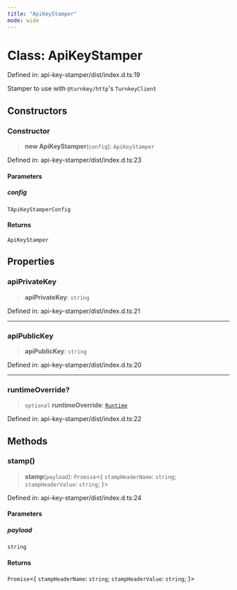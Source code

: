 ```yaml
---
title: "ApiKeyStamper"
mode: wide
---
```

  
# Class: ApiKeyStamper

Defined in: api-key-stamper/dist/index.d.ts:19

Stamper to use with `@turnkey/http`'s `TurnkeyClient`

## Constructors

### Constructor

> **new ApiKeyStamper**(`config`): `ApiKeyStamper`

Defined in: api-key-stamper/dist/index.d.ts:23

#### Parameters

##### config

`TApiKeyStamperConfig`

#### Returns

`ApiKeyStamper`

## Properties

### apiPrivateKey

> **apiPrivateKey**: `string`

Defined in: api-key-stamper/dist/index.d.ts:21

***

### apiPublicKey

> **apiPublicKey**: `string`

Defined in: api-key-stamper/dist/index.d.ts:20

***

### runtimeOverride?

> `optional` **runtimeOverride**: [`Runtime`](../../../api-key-stamper/index/Runtime/readme)

Defined in: api-key-stamper/dist/index.d.ts:22

## Methods

### stamp()

> **stamp**(`payload`): `Promise`\<\{ `stampHeaderName`: `string`; `stampHeaderValue`: `string`; \}\>

Defined in: api-key-stamper/dist/index.d.ts:24

#### Parameters

##### payload

`string`

#### Returns

`Promise`\<\{ `stampHeaderName`: `string`; `stampHeaderValue`: `string`; \}\>
